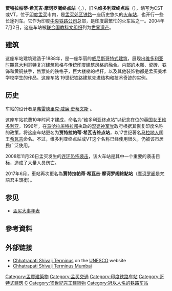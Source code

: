 {{coord|27|10|30|N|78|02|32|E|type:landmark|display=title}}
{{世界文化遗产概要表
| site_img = Chatrapati_Shivaji_Maharaj_terminus._Mumbai._Maharashtra.jpg
| site_img_capt = 贾特拉帕蒂·希瓦吉·摩诃罗阇终点站
| site_img_width = 350px
| zh_name = 贾特拉帕蒂·希瓦吉·摩诃罗阇终点站（原维多利亚终点站）
| en_name = Chhatrapati Shivaji Maharaj Terminus (formerly Victoria Terminus)
| fr_name = Gare Chhatrapati Shivaji Maharaj (anciennement gare Victoria)
| country = {{IND}}[[馬哈拉施特拉邦|馬哈拉施特拉邦]][[孟買|孟買]]堡壘賈特拉帕蒂希瓦吉終點站區海港區400001
| Region = 亚洲和太平洋地区
| criterion_c = (ii)，(iv)
| rg_year = 2004
| ex_rg_year = 
| ID = 945
| remarks = 
| org_url = http://whc.unesco.org/en/list/945
| map_img = 
| map_img_width = 275px
}}
{{Infobox station
| name = 贾特拉帕蒂·希瓦吉·摩诃罗阇终点站 <hr>维多利亚终点站
| image = Chhatrapati Shivaji Terminus (Victoria Terminus).jpg
| type = 
| address = 
| country = {{IND}}
| coordinates = {{Coord|18.9398|N|72.8355|E|type:railwaystation_region:IN-MH|display=inline}}
| line = 
| structure = 地面
| platform = 18個
| levels = 1層
| tracks = 多個
| connections = {{rint|mumbai|suburban}} {{rint|bus}}
| parking = 有
| website = https://cr.indianrailways.gov.in
| opened = {{start date and age|1853|5}}<ref name="WHS">{{cite web|title=Chhatrapati Shivaji Station|url=http://www.worldheritagesite.org/sites/chhatrapatishivaji.html|access-date=2008-12-03|work=World Heritage Site}}</ref>
| rebuilt = {{start date and age|1888|5}}<ref name="WHS"/>
| electrified = [[25_kV_AC|25 kV AC]] [[50_Hz|50 Hz]]
| code = 
| owned = [[印度鐵路|印度鐵路]]
| operator = {{link-en|中央鐵路區域|Central Railway zone}}
| former = 
| passengers = 
| pass_year = 
| pass_percent = 
| pass_system = 
| mpassengers = 
| map_state = collapsed
| map_type = India#Mumbai
| map_dot_label = 孟买CST
| services = 
}}
'''贾特拉帕蒂·希瓦吉·摩诃罗阇终点站'''（{{lang-mr|छत्रपती शिवाजी महाराज टर्मिनस}}，{{lang-en|Chhatrapati Shivaji Maharaj Terminus}}），旧名'''维多利亚终点站'''（{{lang|en|Victoria Terminus}}），缩写为CST或VT，位于[[印度|印度]][[孟买|孟买]]市内，是[[孟买郊区铁路|孟买郊区铁路]]一座历史悠久的[[火车站|火车站]]，也开行一些长途列车。它作为印度[[中央铁路公司|中央铁路公司]]总部，是印度最繁忙的火车站之一。2004年7月2日，这座车站被[[联合国教科文组织|联合国教科文组织]]列为[[世界遗产|世界遗产]]。

==建筑==
这座车站建筑建造于1888年，是一座华丽的[[威尼斯|威尼斯]][[哥特式建筑|哥特式建筑]]，展现出[[维多利亚时期|维多利亚时期]][[意大利|意大利]]哥特复兴建筑风格与传统印度建筑风格的融合。内部的木雕、瓷砖、铁饰和黄铜扶手，售票处的铁格子，巨大楼梯的栏杆，以及其他装饰物都是孟买美术学校学生的作品。这座车站 19世纪铁路建筑先进结构和技术奇迹的实例。

==历史==
车站的设计者是[[弗雷德里克·威廉·史蒂文斯|弗雷德里克·威廉·史蒂文斯]]<!-- a consulting architect in 1887-1888 for a princely sum of 16.14 [[lakh|lakh]]s. 史蒂文斯 earned the commission to construct the station after a masterpiece watercolour sketch by draughtsman Axel Herman.得到任命以后，史蒂文斯到[[欧洲|欧洲]]旅行了10个月，详细研究那里的车站。[[St_Pancras_station|St Pancras station]] in [[伦敦|伦敦]] bears some resemblance to 维多利亚终点站. -->。

这座车站花费10年时间才建成，命名为“维多利亚终点站”以纪念在位的[[英国女王|英国女王]][[维多利亚_(英国君主)|维多利亚]]。1996年，在[[马哈拉施特拉邦|马哈拉施特拉邦]]执政的[[湿婆神军党|湿婆神军党]]政府根据其恢复印度名称的政策，将这座车站更名为'''贾特拉帕蒂·希瓦吉终点站'''，以17世纪著名[[马拉地人|马拉地人]]国王[[希瓦吉|希瓦吉]]命名。不过，维多利亚终点站或VT这个名称已经使用很久，仍被该市居民广泛使用。

2008年11月26日孟买发生的[[2008年孟買連環恐怖襲擊|连环恐怖袭击]]，该火车站是其中一个重要的袭击目标，造成了大量人员伤亡。

2017年6月，車站再次更名為'''賈特拉帕蒂·希瓦吉·摩诃罗阇終點站'''（[[摩诃罗阇|摩诃罗阇]]是梵語君主頭銜）。

==参见==
* [[孟买大事年表|孟买大事年表]]

==參考資料==
{{reflist}}

==外部链接==
* [http://whc.unesco.org/pg.cfm?cid=31&id_site=945 Chhatrapati Shivaji Terminus]{{Wayback|url=http://whc.unesco.org/pg.cfm?cid=31&id_site=945 |date=20080527164948 }} on the [[UNESCO|UNESCO]] website
* [http://www.mumbai.org.uk/victoria-terminal.html Chhatrapati Shivaji Terminus Mumbai]{{Wayback|url=http://www.mumbai.org.uk/victoria-terminal.html |date=20080914103247 }}
{{Commonscat|Chhatrapati Shivaji Terminus (formerly Victoria Terminus)|position=left}}
{{印度的世界遗产}}
<!-- {{Mumbai, Attractions and Landmarks}}
{{Mumbai - Suburban Railway,Central|Chatrapati Shivaji Terminus|Central|None|Masjid Bunder|1|0|17}}
{{Mumbai_-_Suburban_Railway,Central_-_Harbour|Chatrapati Shivaji Terminus|Central|None|Masjid Bunder|1|0|17}} -->
{{Authority control}}
{{Portal bar|印度|鐵路|世界遗产}}
[[Category:孟買建築物|Category:孟買建築物]]
[[Category:孟买交通|Category:孟买交通]]
[[Category:印度铁路车站|Category:印度铁路车站]]
[[Category:哥特式建筑|Category:哥特式建筑]]
[[Category:印度世界遗产|C]]
[[Category:19世紀完工建築物|Category:19世紀完工建築物]]
[[Category:冠以人名的铁路车站|Category:冠以人名的铁路车站]]